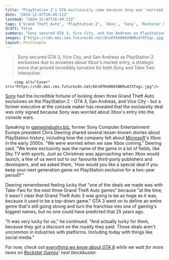 ```yaml
---
title: "PlayStation 2's GTA exclusivity came because Sony was 'worried when we saw Xbox coming' and 'it wasn't clear that Grand Theft Auto 3 was going to be as huge as it was'"
date: "2024-12-07T16:49:12Z"
lastmod: "2024-12-07T16:49:12Z"
tags: ['Grand Theft Auto', 'PlayStation 2', 'Xbox', 'Sony', 'Rockstar Games', 'Action-Adventure']
draft: false
summary: "Sony secured GTA 3, Vice City, and San Andreas as PlayStation 2 exclusives due to anxieties about Xbox's market entry, a strategic move that proved incredibly lucrative for both Sony and Take-Two Interactive."
images: ["https://cdn.mos.cms.futurecdn.net/bhsRfKUH66XNKRu47XTxgc.jpg"]
layout: PostSimple
---
```

> Sony secured GTA 3, Vice City, and San Andreas as PlayStation 2 exclusives due to anxieties about Xbox's market entry, a strategic move that proved incredibly lucrative for both Sony and Take-Two Interactive.


        <img alt="Cover" src="https://cdn.mos.cms.futurecdn.net/bhsRfKUH66XNKRu47XTxgc.jpg"/>
        
[Sony](https://www.gamesradar.com/tag/sony/) had the incredible fortune of locking down three Grand Theft Auto exclusives on the PlayStation 2 - GTA 3, San Andreas, and Vice City - but a former executive at the console maker has revealed that the exclusivity deal was only signed because Sony was worried about Xbox's entry into the console wars. 

Speaking to [gamesindustry.biz](https://www.gamesindustry.biz/stories-from-30-years-of-playstation), former Sony Computer Entertainment Europe president Chris Deering shared several lesser-known stories about PlayStation history, including how the company felt about [Microsoft](https://www.gamesradar.com/tag/microsoft/)'s Xbox in the early 2000s. "We were worried when we saw Xbox coming," Deering said. "We knew exclusivity was the name of the game in a lot of fields, like Sky TV with sports. Just as Christmas was approaching when Xbox would launch, a few of us went out to our favourite third-party publishers and developers, and we asked them, 'How would you like a special deal if you keep your next generation game on PlayStation exclusive for a two-year period?'"

Deering remembered feeling lucky that "one of the deals we made was with Take-Two for the next three Grand Theft Auto games" because "at the time, it wasn't clear that Grand Theft Auto 3 was going to be as huge as it was, because it used to be a top-down game." GTA 3 went on to define an entire genre that's still going strong and turn the franchise into one of gaming's biggest names, but no one could have predicted that 25 years ago.

"It was very lucky for us," he continued. "And actually lucky for them, because they got a discount on the royalty they paid. Those deals aren't uncommon in industries with platforms. Including today with things like social media."

*For now, check out *[<em>everything we know about GTA 6</em>](https://www.gamesradar.com/gta-6-guide/)* while we wait for more news on [Rockstar Games](https://www.gamesradar.com/tag/rockstar-games/)’ next blockbuster.* 
        